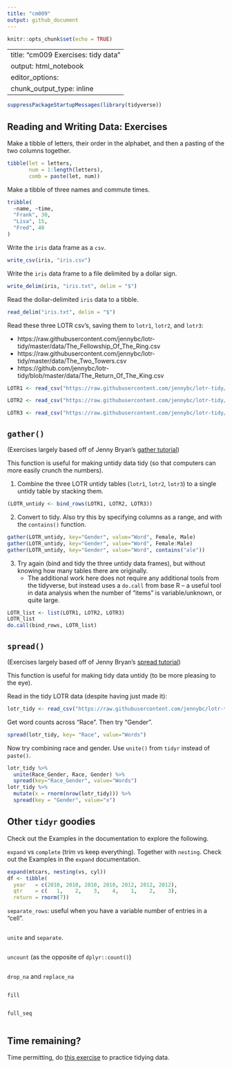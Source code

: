 ```yaml
---
title: "cm009"
output: github_document
---
```


```r
knitr::opts_chunk$set(echo = TRUE)
```

---
title: "cm009 Exercises: tidy data"
output: html_notebook
editor_options: 
  chunk_output_type: inline
---

```r
suppressPackageStartupMessages(library(tidyverse))
```

## Reading and Writing Data: Exercises

Make a tibble of letters, their order in the alphabet, and then a pasting of the two columns together.

```r
tibble(let = letters,
       num = 1:length(letters),
       comb = paste(let, num))
```

Make a tibble of three names and commute times.

```r
tribble(
  ~name, ~time,
  "Frank", 30,
  "Lisa", 15,
  "Fred", 40
)
```


Write the `iris` data frame as a `csv`. 

```r
write_csv(iris, "iris.csv")
```

Write the `iris` data frame to a file delimited by a dollar sign. 

```r
write_delim(iris, "iris.txt", delim = "$")
```

Read the dollar-delimited `iris` data to a tibble.

```r
read_delim("iris.txt", delim = "$")
```

Read these three LOTR csv's, saving them to `lotr1`, `lotr2`, and `lotr3`:

- https://raw.githubusercontent.com/jennybc/lotr-tidy/master/data/The_Fellowship_Of_The_Ring.csv
- https://raw.githubusercontent.com/jennybc/lotr-tidy/master/data/The_Two_Towers.csv
- https://github.com/jennybc/lotr-tidy/blob/master/data/The_Return_Of_The_King.csv

```r
LOTR1 <- read_csv("https://raw.githubusercontent.com/jennybc/lotr-tidy/master/data/The_Fellowship_Of_The_Ring.csv")

LOTR2 <- read_csv("https://raw.githubusercontent.com/jennybc/lotr-tidy/master/data/The_Two_Towers.csv")

LOTR3 <- read_csv("https://raw.githubusercontent.com/jennybc/lotr-tidy/master/data/The_Return_Of_The_King.csv")
```

## `gather()`

(Exercises largely based off of Jenny Bryan's [gather tutorial](https://github.com/jennybc/lotr-tidy/blob/master/02-gather.md))

This function is useful for making untidy data tidy (so that computers can more easily crunch the numbers).

1. Combine the three LOTR untidy tables (`lotr1`, `lotr2`, `lotr3`) to a single untidy table by stacking them.  

```r
(LOTR_untidy <- bind_rows(LOTR1, LOTR2, LOTR3))
```

2. Convert to tidy. Also try this by specifying columns as a range, and with the `contains()` function.

```r
gather(LOTR_untidy, key="Gender", value="Word", Female, Male)
gather(LOTR_untidy, key="Gender", value="Word", Female:Male)
gather(LOTR_untidy, key="Gender", value="Word", contains("ale"))
```

3. Try again (bind and tidy the three untidy data frames), but without knowing how many tables there are originally. 
    - The additional work here does not require any additional tools from the tidyverse, but instead uses a `do.call` from base R -- a useful tool in data analysis when the number of "items" is variable/unknown, or quite large. 

```r
LOTR_list <- list(LOTR1, LOTR2, LOTR3)
LOTR_list
do.call(bind_rows, LOTR_list)
```

## `spread()`

(Exercises largely based off of Jenny Bryan's [spread tutorial](https://github.com/jennybc/lotr-tidy/blob/master/03-spread.md))

This function is useful for making tidy data untidy (to be more pleasing to the eye).

Read in the tidy LOTR data (despite having just made it):

```r
lotr_tidy <- read_csv("https://raw.githubusercontent.com/jennybc/lotr-tidy/master/data/lotr_tidy.csv")
```

Get word counts across "Race". Then try "Gender". 

```r
spread(lotr_tidy, key= "Race", value="Words")
```

Now try combining race and gender. Use `unite()` from `tidyr` instead of `paste()`. 

```r
lotr_tidy %>% 
  unite(Race_Gender, Race, Gender) %>% 
  spread(key="Race_Gender", value="Words")
lotr_tidy %>% 
  mutate(x = rnorm(nrow(lotr_tidy))) %>% 
  spread(key = "Gender", value="x")
```

## Other `tidyr` goodies

Check out the Examples in the documentation to explore the following.

`expand` vs `complete` (trim vs keep everything). Together with `nesting`. Check out the Examples in the `expand` documentation.

```r
expand(mtcars, nesting(vs, cyl))
df <- tibble(
  year   = c(2010, 2010, 2010, 2010, 2012, 2012, 2012),
  qtr    = c(   1,    2,    3,    4,    1,    2,    3),
  return = rnorm(7))
```

`separate_rows`: useful when you have a variable number of entries in a "cell".

```r

```

`unite` and `separate`.

```r

```

`uncount` (as the opposite of `dplyr::count()`)

```r

```


`drop_na` and `replace_na`

```r

```

`fill`

```r

```


`full_seq`

```r

```


## Time remaining?

Time permitting, do [this exercise](https://github.com/jennybc/lotr-tidy/blob/master/02-gather.md#exercises) to practice tidying data. 